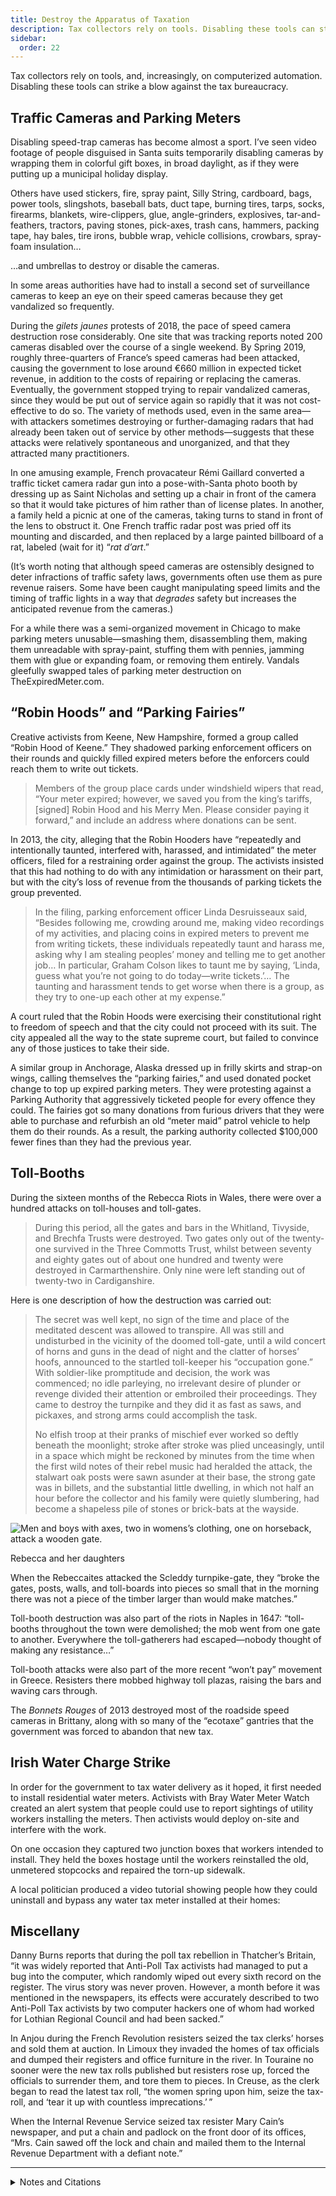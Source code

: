 ```yaml
---
title: Destroy the Apparatus of Taxation
description: Tax collectors rely on tools. Disabling these tools can strike a blow against the tax bureaucracy.
sidebar:
  order: 22
---
```


Tax collectors rely on tools, and, increasingly, on computerized automation.
Disabling these tools can strike a blow against the tax bureaucracy.

## <Badge text="Example" size="medium" /> Traffic Cameras and Parking Meters

Disabling speed-trap cameras has become almost a sport.
I’ve seen video footage of people disguised in Santa suits temporarily disabling cameras by wrapping them in colorful gift boxes, in broad daylight, as if they were putting up a municipal holiday display.

<YouTube id="T43LtGNFLPw" title="Santa’s helpers disable naughty cameras in Tempe " />

Others have used stickers, fire, spray paint, Silly String, cardboard, bags, power tools, slingshots, baseball bats, duct tape, burning tires, tarps, socks, firearms, blankets, wire-clippers, glue, angle-grinders, explosives, tar-and-feathers, tractors, paving stones, pick-axes, trash cans, hammers, packing tape, hay bales, tire irons, bubble wrap, vehicle collisions, crowbars, spray-foam insulation…

<YouTube id="i-iUpmynIBE" />

…and umbrellas to destroy or disable the cameras.

<YouTube id="ABV93CzyEN8" title="Man Filmed Blocking Police Camera Van With Umbrella…" />

In some areas authorities have had to install a second set of surveillance cameras to keep an eye on their speed cameras because they get vandalized so frequently.

During the <i lang="fr">gilets jaunes</i> protests of 2018, the pace of speed camera destruction rose considerably.
One site that was tracking reports noted 200 cameras disabled over the course of a single weekend.
By Spring 2019, roughly three-quarters of France’s speed cameras had been attacked, causing the government to lose around €660 million in expected ticket revenue, in addition to the costs of repairing or replacing the cameras.
Eventually, the government stopped trying to repair vandalized cameras, since they would be put out of service again so rapidly that it was not cost-effective to do so.
The variety of methods used, even in the same area—with attackers sometimes destroying or further-damaging radars that had already been taken out of service by other methods—suggests that these attacks were relatively spontaneous and unorganized, and that they attracted many practitioners.

In one amusing example, French provacateur Rémi Gaillard converted a traffic ticket camera radar gun into a pose-with-Santa photo booth by dressing up as Saint Nicholas and setting up a chair in front of the camera so that it would take pictures of him rather than of license plates.
In another, a family held a picnic at one of the cameras, taking turns to stand in front of the lens to obstruct it.
One French traffic radar post was pried off its mounting and discarded, and then replaced by a large painted billboard of a rat, labeled (wait for it) “<i lang="fr">rat d’art</i>.”

<YouTube id="ybHmPgvuxfs" title="Santa Claus (Rémi Gaillard)" />

(It’s worth noting that although speed cameras are ostensibly designed to deter infractions of traffic safety laws, governments often use them as pure revenue raisers.
Some have been caught manipulating speed limits and the timing of traffic lights in a way that *degrades* safety but increases the anticipated revenue from the cameras.)

For a while there was a semi-organized movement in Chicago to make parking meters unusable—smashing them, disassembling them, making them unreadable with spray-paint, stuffing them with pennies, jamming them with glue or expanding foam, or removing them entirely.
Vandals gleefully swapped tales of parking meter destruction on TheExpiredMeter.com.

## <Badge text="Example" size="medium" /> “Robin Hoods” and “Parking Fairies”

Creative activists from Keene, New Hampshire, formed a group called “Robin Hood of Keene.”
They shadowed parking enforcement officers on their rounds and quickly filled expired meters before the enforcers could reach them to write out tickets.

> Members of the group place cards under windshield wipers that read, “Your meter expired; however, we saved you from the king’s tariffs, [signed] Robin Hood and his Merry Men.
> Please consider paying it forward,” and include an address where donations can be sent.

In 2013, the city, alleging that the Robin Hooders have “repeatedly and intentionally taunted, interfered with, harassed, and intimidated” the meter officers, filed for a restraining order against the group.
The activists insisted that this had nothing to do with any intimidation or harassment on their part, but with the city’s loss of revenue from the thousands of parking tickets the group prevented.

> In the filing, parking enforcement officer Linda Desruisseaux said, “Besides following me, crowding around me, making video recordings of my activities, and placing coins in expired meters to prevent me from writing tickets, these individuals repeatedly taunt and harass me, asking why I am stealing peoples’ money and telling me to get another job…
> In particular, Graham Colson likes to taunt me by saying, ‘Linda, guess what you’re not going to do today—write tickets.’…
> The taunting and harassment tends to get worse when there is a group, as they try to one-up each other at my expense.”

A court ruled that the Robin Hoods were exercising their constitutional right to freedom of speech and that the city could not proceed with its suit.
The city appealed all the way to the state supreme court, but failed to convince any of those justices to take their side.

A similar group in Anchorage, Alaska dressed up in frilly skirts and strap-on wings, calling themselves the “parking fairies,” and used donated pocket change to top up expired parking meters.
They were protesting against a Parking Authority that aggressively ticketed people for every offence they could.
The fairies got so many donations from furious drivers that they were able to purchase and refurbish an old “meter maid” patrol vehicle to help them do their rounds.
As a result, the parking authority collected $100,000 fewer fines than they had the previous year.

## <Badge text="Examples" size="medium" /> Toll-Booths

During the sixteen months of the Rebecca Riots in Wales, there were over a hundred attacks on toll-houses and toll-gates.

> During this period, all the gates and bars in the Whitland, Tivyside, and Brechfa Trusts were destroyed.
> Two gates only out of the twenty-one survived in the Three Commotts Trust, whilst between seventy and eighty gates out of about one hundred and twenty were destroyed in Carmarthenshire.
> Only nine were left standing out of twenty-two in Cardiganshire.

Here is one description of how the destruction was carried out:

> The secret was well kept, no sign of the time and place of the meditated descent was allowed to transpire.
> All was still and undisturbed in the vicinity of the doomed toll-gate, until a wild concert of horns and guns in the dead of night and the clatter of horses’ hoofs, announced to the startled toll-keeper his “occupation gone.”
> With soldier-like promptitude and decision, the work was commenced; no idle parleying, no irrelevant desire of plunder or revenge divided their attention or embroiled their proceedings.
> They came to destroy the turnpike and they did it as fast as saws, and pickaxes, and strong arms could accomplish the task.
>
> No elfish troop at their pranks of mischief ever worked so deftly beneath the moonlight; stroke after stroke was plied unceasingly, until in a space which might be reckoned by minutes from the time when the first wild notes of their rebel music had heralded the attack, the stalwart oak posts were sawn asunder at their base, the strong gate was in billets, and the substantial little dwelling, in which not half an hour before the collector and his family were quietly slumbering, had become a shapeless pile of stones or brick-bats at the wayside.

![Men and boys with axes, two in womens’s clothing, one on horseback, attack a wooden gate.](../../../assets/rebecca.gif)
<figcaption>Rebecca and her daughters</figcaption>

When the Rebeccaites attacked the Scleddy turnpike-gate, they “broke the gates, posts, walls, and toll-boards into pieces so small that in the morning there was not a piece of the timber larger than would make matches.”

Toll-booth destruction was also part of the riots in Naples in 1647: “toll-booths throughout the town were demolished; the mob went from one gate to another.
Everywhere the toll-gatherers had escaped—nobody thought of making any resistance…”

Toll-booth attacks were also part of the more recent “won’t pay” movement in Greece.
Resisters there mobbed highway toll plazas, raising the bars and waving cars through.

<YouTube id="GFGuwKny0jA" params="start=61" />

The <i>Bonnets Rouges</i> of 2013 destroyed most of the roadside speed cameras in Brittany, along with so many of the “ecotaxe” gantries that the government was forced to abandon that new tax.

## <Badge text="Example" size="medium" /> Irish Water Charge Strike

In order for the government to tax water delivery as it hoped, it first needed to install residential water meters.
Activists with Bray Water Meter Watch created an alert system that people could use to report sightings of utility workers installing the meters.
Then activists would deploy on-site and interfere with the work.

On one occasion they captured two junction boxes that workers intended to install.
They held the boxes hostage until the workers reinstalled the old, unmetered stopcocks and repaired the torn-up sidewalk.

A local politician produced a video tutorial showing people how they could uninstall and bypass any water tax meter installed at their homes:

<YouTube id="NdlhDRef1Xg" title="Cllr Nicky Coules: How to remove a water meter" />

## <Badge text="Examples" size="medium" /> Miscellany

Danny Burns reports that during the poll tax rebellion in Thatcher’s Britain, “it was widely reported that Anti-Poll Tax activists had managed to put a bug into the computer, which randomly wiped out every sixth record on the register.
The virus story was never proven.
However, a month before it was mentioned in the newspapers, its effects were accurately described to two Anti-Poll Tax activists by two computer hackers one of whom had worked for Lothian Regional Council and had been sacked.”

In Anjou during the French Revolution resisters seized the tax clerks’ horses and sold them at auction.
In Limoux they invaded the homes of tax officials and dumped their registers and office furniture in the river.
In Touraine no sooner were the new tax rolls published but resisters rose up, forced the officials to surrender them, and tore them to pieces.
In Creuse, as the clerk began to read the latest tax roll, “the women spring upon him, seize the tax-roll, and ‘tear it up with countless imprecations.’ ”

When the Internal Revenue Service seized tax resister Mary Cain’s newspaper, and put a chain and padlock on the front door of its offices, “Mrs. Cain sawed off the lock and chain and mailed them to the Internal Revenue Department with a defiant note.”

---

<details>
<summary>Notes and Citations</summary>

* [TheNewspaper.com](https://www.thenewspaper.com/rlc/related.asp?S=6) has been chronicling worldwide incidents of attacks on traffic cameras for several years.
* “Parking Meter Revolt: Frustration Over High Costs” CBS Chicago 24 March 2009
* [“Slaying Fuels Debate Over Speed Cameras”](https://www.nbcnews.com/id/wbna30436439) Associated Press 27 April 2009
* Ian [“Breaking News: Robin Hood Cases Dismissed!!”](https://freekeene.com/2013/12/04/breaking-news-robin-hood-cases-dismissed/) <i>Free Keene</i> 4 December 2013
* Ian [“NH Supreme Court Rules Fully in Favor of Keene’s Robin Hooders!”](https://freekeene.com/2016/12/27/nh-supreme-court-rules-fully-in-favor-of-keenes-robin-hooders/) <i>Free Keene</i> 27 December 2016
* Reamer, David [“The Anchorage parking fairies: How a $75 ticket started a movement”](https://www.adn.com/alaska-life/2020/01/06/the-anchorage-parking-fairies-how-a-75-ticket-started-a-movement/) <i>Anchorage Daily News</i> 5 January 2020
* Bozec, Daniel [“Dordogne: un dimanche en famille ‘gilet jaune’ devant le radar automatique à Lembras”](https://www.sudouest.fr/dordogne/creysse/dordogne-un-dimanche-en-famille-gilet-jaune-devant-le-radar-automatique-a-lembras-2882953.php) <i>Sud Ouest</i> 9 December 2018
* Ingersoll, Geoffrey [“Maryland Police Are Deploying Cameras To Watch Other Cameras”](https://www.businessinsider.com/americans-are-destroying-police-cameras-in-maryland-2012-9) <i>Business Insider</i> 13 September 2012
* [“Les radars automatiques neutralisés les uns après les autres”](https://www.radars-auto.com/actualite/actu-radars-general/au-moins-20-des-radars-fixes-de-france-hors-service-1476) <i>Radars-auto.com</i> 25 November 2018; [“Plus de 1 radar fixe sur 7 incendié en 2 mois”](https://www.radars-auto.com/actualite/actu-radars-general/plus-de-1-radar-fixe-sur-7-incendie-en-2-mois-1496) <i>Radars-audo.com</i> 15 January 2019
* Zanon, Philippe [“Radars vandalisés: la carte de France de la colère”](https://www.autoplus.fr/pratique/securite-routiere/radars-vandalises-la-carte-de-france-de-la-colere-362684.html) <i>Auto Plus</i> 7 December 2018
* Biet, Guillaume [“ ‘Gilets jaunes’: la moitié des radars automatiques de France ont été mis hors service”](https://www.europe1.fr/faits-divers/information-europe-1-gilets-jaunes-la-moitie-des-radars-automatiques-de-france-sont-hors-service-3817205) <i>Europe1</i> 10 December 2018
* Allain, Camille [“«Gilets jaunes»: Trop de radars dégradés, le centre de traitement des amendes de Rennes a du mal à verbaliser”](https://www.20minutes.fr/societe/2423095-20190115-gilets-jaunes-trop-radars-degrades-centre-traitement-amendes-rennes-mal-verbaliser) <i>20 minutes</i> 15 January 2019
* Torgemen, Emille & Pelloli, Matthieu [“Un demi-milliard d’euros: la facture salée des radars vandalisés”](https://www.leparisien.fr/societe/un-demi-milliard-d-euros-la-facture-salee-des-radars-vandalises-22-01-2019-7994556.php) <i>Le Parisien</i> 22 January 2019
* [“France Raises Speed Camera Destruction Estimate”](https://www.thenewspaper.com/news/66/6662.asp) <i>TheNewspaper.com</i> 4 March 2019
* [“France: Profit sinks by $714 Million As Cameras Are Destroyed”](https://www.thenewspaper.com/news/66/6683.asp) <i>TheNewspaper.com</i> 1 April 2019
* Evans, Henry Tobit <i>Rebecca Riots!</i> (2010 ed.) pp. 11 (quoting from “Rebecca and Her Daughters” <i>The Red Dragon</i>, Vol. XI, 1887, p. 328; but I think that in its turn was quoting from “Rebecca” <i>The Quarterly Review</i> June 1844, p. 128), 17, 70
* von Reumont, Alfred <i>The Carafas of Maddaloni</i> (1854) [p. 312](https://archive.org/details/carafasofmaddalo00reumuoft/page/312/mode/1up)
* Duportail, Judith [“Radars: en 2013, les automobilistes ont été moins flashés”](https://www.lefigaro.fr/automobile/2013/12/17/30002-20131217ARTFIG00464-radars-en-2013-les-automobilistes-ont-ete-moins-flashes.php) <i>Le Figaro</i>
* Burns, Danny <i>Poll Tax Rebellion</i> AK Press (1992), pp. 129–30
* Taine, Hippolyte <i>The French Revolution</i>, Vol I. (1897) [pp. 16](https://archive.org/details/frenchrevolution0001hipp/page/16/mode/1up), [68](https://archive.org/details/frenchrevolution0001hipp/page/68/mode/1up) (note), [242](https://archive.org/details/frenchrevolution0001hipp/page/242/mode/1up), [280](https://archive.org/details/frenchrevolution0001hipp/page/280/mode/1up)
* [“Mary Cain, Mississippi Editor Who Fought U.S. Taxes, Dies”](https://www.nytimes.com/1984/05/08/obituaries/mary-cain-mississippi-editor-who-fought-us-taxes-dies.html) <i>New York Times</i> 8 May 1984

</details>
